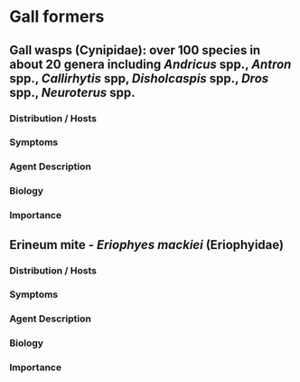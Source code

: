 # Gall formers {-}

## Gall wasps (Cynipidae): over 100 species in about 20 genera including *Andricus* spp., *Antron* spp., *Callirhytis* spp, *Disholcaspis* spp., *Dros* spp., *Neuroterus* spp. {-}

### Distribution / Hosts {-}



### Symptoms {-}



### Agent Description {-}



### Biology {-}



### Importance {-}

## Erineum mite - *Eriophyes mackiei* (Eriophyidae) {-}

### Distribution / Hosts {-}



### Symptoms {-}



### Agent Description {-}



### Biology {-}



### Importance {-}